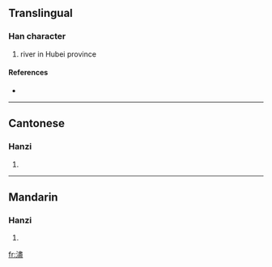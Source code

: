 {{also|浕}}
==Translingual==

===Han character===
{{Han char|rn=85|rad=水|as=14|sn=17|four=3511<sub>7</sub>|canj=水中一廿 (ELMT)}}

# river in Hubei province

====References====
* {{Han ref|kx=0655.310|dkj=18492|dj=1066.050|hdz=31774.030|uh=6FDC|ud=28636|bh=ED53|bd=60755}}

----

==Cantonese==

===Hanzi===
{{yue-hanzi|jyut=|y=jeun6}}

# {{defn|Cantonese}}

----

==Mandarin==

===Hanzi===
{{cmn-hanzi|pin=[[jìn]] ([[jin4]])|wg=chin<sup>4</sup>}}

# {{defn|Mandarin}}

[[fr:濜]]